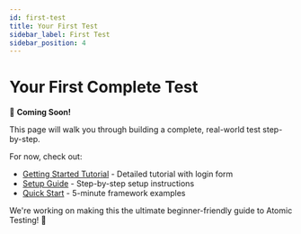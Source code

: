 ```yaml
---
id: first-test
title: Your First Test
sidebar_label: First Test
sidebar_position: 4
---
```


# Your First Complete Test

🚧 **Coming Soon!**

This page will walk you through building a complete, real-world test step-by-step.

For now, check out:

- [Getting Started Tutorial](./getting-started-tutorial.mdx) - Detailed tutorial with login form
- [Setup Guide](./setup.mdx) - Step-by-step setup instructions
- [Quick Start](./quick-start.mdx) - 5-minute framework examples

We're working on making this the ultimate beginner-friendly guide to Atomic Testing! 🚀

